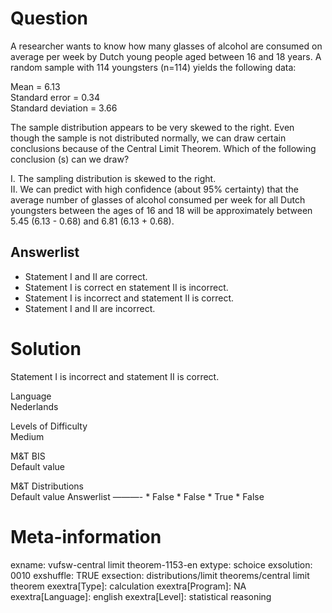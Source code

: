 Question
========
A researcher wants to know how many glasses of alcohol are consumed on
average per week by Dutch young people aged between 16 and 18 years. A
random sample with 114 youngsters (n=114) yields the following data:  
  
Mean = 6.13  
Standard error = 0.34  
Standard deviation = 3.66  
  
The sample distribution appears to be very skewed to the right. Even
though the sample is not distributed normally, we can draw certain
conclusions because of the Central Limit Theorem. Which of the following
conclusion (s) can we draw?  
  
  
I. The sampling distribution is skewed to the right.  
II. We can predict with high confidence (about 95% certainty) that the
average number of glasses of alcohol consumed per week for all Dutch
youngsters between the ages of 16 and 18 will be approximately between
5.45 (6.13 - 0.68) and 6.81 (6.13 + 0.68).

Answerlist
----------
* Statement I and II are correct.
* Statement I is correct en statement II is incorrect.
* Statement I is incorrect and statement II is correct.
* Statement I and II are incorrect.

Solution
========





Statement I is incorrect and statement II is correct.





Language  
Nederlands

Levels of Difficulty  
Medium

M&T BIS  
Default value

M&T Distributions  
Default value
Answerlist
----------
* False
* False
* True
* False

Meta-information
================
exname: vufsw-central limit theorem-1153-en
extype: schoice
exsolution: 0010
exshuffle: TRUE
exsection: distributions/limit theorems/central limit theorem
exextra[Type]: calculation
exextra[Program]: NA
exextra[Language]: english
exextra[Level]: statistical reasoning

